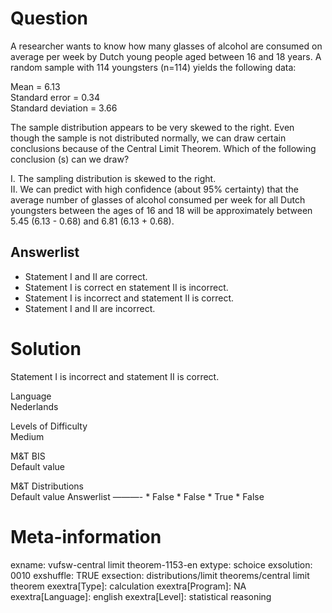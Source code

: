 Question
========
A researcher wants to know how many glasses of alcohol are consumed on
average per week by Dutch young people aged between 16 and 18 years. A
random sample with 114 youngsters (n=114) yields the following data:  
  
Mean = 6.13  
Standard error = 0.34  
Standard deviation = 3.66  
  
The sample distribution appears to be very skewed to the right. Even
though the sample is not distributed normally, we can draw certain
conclusions because of the Central Limit Theorem. Which of the following
conclusion (s) can we draw?  
  
  
I. The sampling distribution is skewed to the right.  
II. We can predict with high confidence (about 95% certainty) that the
average number of glasses of alcohol consumed per week for all Dutch
youngsters between the ages of 16 and 18 will be approximately between
5.45 (6.13 - 0.68) and 6.81 (6.13 + 0.68).

Answerlist
----------
* Statement I and II are correct.
* Statement I is correct en statement II is incorrect.
* Statement I is incorrect and statement II is correct.
* Statement I and II are incorrect.

Solution
========





Statement I is incorrect and statement II is correct.





Language  
Nederlands

Levels of Difficulty  
Medium

M&T BIS  
Default value

M&T Distributions  
Default value
Answerlist
----------
* False
* False
* True
* False

Meta-information
================
exname: vufsw-central limit theorem-1153-en
extype: schoice
exsolution: 0010
exshuffle: TRUE
exsection: distributions/limit theorems/central limit theorem
exextra[Type]: calculation
exextra[Program]: NA
exextra[Language]: english
exextra[Level]: statistical reasoning

